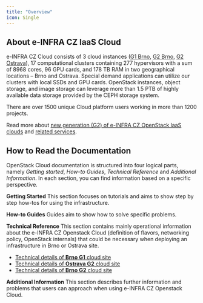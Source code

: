 ```yaml
---
title: "Overview"
icon: Single
---
```

## About e-INFRA CZ IaaS Cloud

e-INFRA CZ Cloud consists of 3 cloud instances ([G1 Brno](./docs/technical-reference/brno-g1-site/), [G2 Brno](./docs/technical-reference/brno-g2-site/index), [G2 Ostrava](./docs/technical-reference/ostrava-g2-site/index)), 17 computational clusters containing 277 hypervisors with a sum of 8968 cores, 96 GPU cards, and 178 TB RAM in two geographical locations –⁠⁠⁠ Brno and Ostrava. Special demand applications can utilize our clusters with local SSDs and GPU cards. OpenStack instances, object storage, and image storage can leverage more than 1.5 PTB of highly available data storage provided by the CEPH storage system.

There are over 1500 unique Cloud platform users working in more than 1200 projects.

Read more about [new generation (G2) of e-INFRA CZ OpenStack IaaS clouds](./docs/technical-reference/why-g2-cloud) and [related services][readmore].

## How to Read the Documentation

OpenStack Cloud documentation is structured into four logical parts, namely *Getting started*, *How-to Guides*, *Technical Reference* and *Additional Information*. In each section, you can find information based on a specific perspective.

**Getting Started**
This section focuses on tutorials and aims to show step by step how-tos for using the infrastructure.

**How-to Guides**
Guides aim to show how to solve specific problems.

**Technical Reference**
This section contains mainly operational information about the e-INFRA CZ Openstack Cloud (definition of flavors, networking policy, OpenStack internals) that could be necessary when deploying an infrastructure in Brno or Ostrava site.

  * [Technical details of **Brno G1** cloud site][tech-g1-brno]
  * [Technical details of **Ostrava G2** cloud site][tech-g2-ost]
  * [Technical details of **Brno G2** cloud site][tech-g2-brno]

**Additional Information**
This section describes further information and problems that users can approach when using e-INFRA CZ Openstack Cloud.

[readmore]: https://www.cerit-sc.cz/infrastructure-services/data-processing/cloud-service
[tech-g1-brno]: ./docs/technical-reference/brno-g1-site/
[tech-g2-ost]: ./docs/technical-reference/ostrava-g2-site/
[tech-g2-brno]: ./docs/technical-reference/brno-g2-site/
